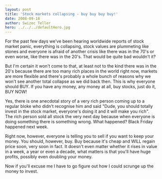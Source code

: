 ```yaml
---
layout: post
title: 'Stock markets collapsing - buy buy buy buy!'
date: 2008-09-18
author: Swizec Teller
hero: ../../../defaultHero.jpg
---
```

For the past few days we've been hearing worldwide reports of stock market panic, everything is collapsing, stock values are plummeting like stones and everyone is afraid of another crisis like there was in the 70's or even worse, like there was in the 20's. That would be quite bad wouldn't it?

But I'm certain it won't come to that, at least not to the kind there was in the 20's because there are too many rich places in the world right now, markets are more flexible and there's probably a whole bunch of reasons why we won't see another total collapse as we did back then. This is why everyone should BUY. If you have any money, any money at all, buy stocks, just do it, BUY NOW!

Yes, there is one anecdotal story of a very rich person coming up to a regular bloke who didn't recognise him and said "Dude, you should totally invest in the stock market, everyone's doing it and it will make you rich". The rich person sold all stock the very next day because when everyone is doing something there is something wrong. What happened? Black Friday happened next week.

Right now, however, everyone is telling you to sell if you want to keep your money. You should, however, buy. Buy because it's cheap and WILL regain price soon, very soon in fact. It doesn't even matter whether it rises in value in a week, a year or even a decade, what matters is that you'll have huge profits, possibly even doubling your money.

Now if you'll excuse me I have to go figure out how I could scrunge up the money to invest.